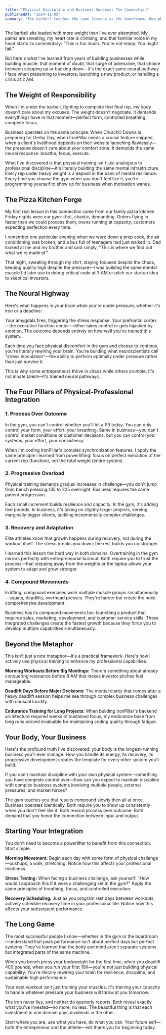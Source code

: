 ```yaml
---
title: "Physical Discipline and Business Success: The Connection"
publishedAt: "2024-11-05"
summary: "The barbell teaches the same lessons as the boardroom. How physical training builds the mental infrastructure for entrepreneurial success."
---
```


The barbell sits loaded with more weight than I've ever attempted. My palms are sweating, my heart rate is climbing, and that familiar voice in my head starts its commentary: "This is too much. You're not ready. You might fail."

But here's what I've learned from years of building businesses while building muscle: that moment of doubt, that surge of adrenaline, that choice between stepping up or backing down—it's the exact same neural pathway I face when presenting to investors, launching a new product, or handling a crisis at 2 AM.

## The Weight of Responsibility

When I'm under the barbell, fighting to complete that final rep, my body doesn't care about my excuses. The weight doesn't negotiate. It demands everything I have in that moment—perfect form, controlled breathing, complete focus.

Business operates on the same principle. When Churchill Downs is preparing for Derby Day, when IronPillar needs a crucial feature shipped, when a client's livelihood depends on their website launching flawlessly—the pressure doesn't care about your comfort zone. It demands the same neural response: breathe, focus, execute.

What I've discovered is that physical training isn't just analogous to professional discipline—it's literally building the same mental infrastructure. Every rep under heavy weight is a deposit in the bank of mental resilience. Every time you choose the gym when you don't feel like it, you're programming yourself to show up for business when motivation wanes.

## The Pizza Kitchen Forge

My first real lesson in this connection came from our family pizza kitchen. Friday nights were our gym—hot, chaotic, demanding. Orders flying in faster than we could process them, ovens running at capacity, customers expecting perfection every time.

I remember one particular evening when we were down a prep cook, the air conditioning was broken, and a bus full of teenagers had just walked in. Dad looked at me and my brother and said simply, "This is where we find out what we're made of."

That night, sweating through my shirt, staying focused despite the chaos, keeping quality high despite the pressure—I was building the same mental muscle I'd later use to debug critical code at 3 AM or pitch our startup idea to skeptical investors.

## The Neural Highway

Here's what happens in your brain when you're under pressure, whether it's iron or a deadline:

Your amygdala fires, triggering the stress response. Your prefrontal cortex—the executive function center—either takes control or gets hijacked by emotion. The outcome depends entirely on how well you've trained this system.

Each time you face physical discomfort in the gym and choose to continue, you're literally rewiring your brain. You're building what neuroscientists call "stress inoculation"—the ability to perform optimally under pressure rather than just survive it.

This is why some entrepreneurs thrive in chaos while others crumble. It's not innate talent—it's trained neural pathways.

## The Four Pillars of Physical-Professional Integration

### 1. Process Over Outcome

In the gym, you can't control whether you'll hit a PR today. You can only control your form, your effort, your breathing. Same in business—you can't control market conditions or customer decisions, but you can control your systems, your effort, your consistency.

When I'm coding IronPillar's complex synchronization features, I apply the same principle I learned from powerlifting: focus on perfect execution of the current rep (function), not the total weight (entire system).

### 2. Progressive Overload

Physical training demands gradual increases in challenge—you don't jump from bench pressing 135 to 225 overnight. Business requires the same patient progression.

Each small increment builds resilience and capacity. In the gym, it's adding five pounds. In business, it's taking on slightly larger projects, serving marginally bigger clients, tackling incrementally complex challenges.

### 3. Recovery and Adaptation

Elite athletes know that growth happens during recovery, not during the workout itself. The stress breaks you down; the rest builds you up stronger.

I learned this lesson the hard way in both domains. Overtraining in the gym mirrors perfectly with entrepreneurial burnout. Both require you to trust the process—that stepping away from the weights or the laptop allows your system to adapt and grow stronger.

### 4. Compound Movements

In lifting, compound exercises work multiple muscle groups simultaneously—squats, deadlifts, overhead presses. They're harder but create the most comprehensive development.

Business has its compound movements too: launching a product that requires sales, marketing, development, and customer service skills. These integrated challenges create the fastest growth because they force you to develop multiple capabilities simultaneously.

## Beyond the Metaphor

This isn't just a nice metaphor—it's a practical framework. Here's how I actively use physical training to enhance my professional capabilities:

**Morning Workouts Before Big Meetings:** There's something about already conquering resistance before 8 AM that makes investor pitches feel manageable.

**Deadlift Days Before Major Decisions:** The mental clarity that comes after a heavy deadlift session helps me see through complex business challenges with unusual lucidity.

**Endurance Training for Long Projects:** When building IronPillar's backend architecture required weeks of sustained focus, my endurance base from long runs proved invaluable for maintaining coding quality through fatigue.

## Your Body, Your Business

Here's the profound truth I've discovered: your body is the longest-running business you'll ever manage. How you handle its energy, its recovery, its progressive development creates the template for every other system you'll build.

If you can't maintain discipline with your own physical system—something you have complete control over—how can you expect to maintain discipline with complex business systems involving multiple people, external pressures, and market forces?

The gym teaches you that results compound slowly then all at once. Business operates identically. Both require you to show up consistently when you don't feel like it. Both reward process over outcome. Both demand that you honor the connection between input and output.

## Starting Your Integration

You don't need to become a powerlifter to benefit from this connection. Start simple:

**Morning Movement:** Begin each day with some form of physical challenge—pushups, a walk, stretching. Notice how this affects your professional readiness.

**Stress Testing:** When facing a business challenge, ask yourself: "How would I approach this if it were a challenging set in the gym?" Apply the same principles of breathing, focus, and controlled execution.

**Recovery Scheduling:** Just as you program rest days between workouts, actively schedule recovery time in your professional life. Notice how this affects your subsequent performance.

## The Long Game

The most successful people I know—whether in the gym or the boardroom—understand that peak performance isn't about perfect days but perfect systems. They've learned that the body and mind aren't separate systems but integrated parts of the same machine.

When you bench press your bodyweight for the first time, when you deadlift 400 pounds, when you run your first 10K—you're not just building physical capability. You're literally rewiring your brain for resilience, discipline, and sustainable high performance.

Your next workout isn't just training your muscles. It's training your capacity to handle whatever pressure your business will throw at you tomorrow.

The iron never lies, and neither do quarterly reports. Both reveal exactly what you've invested—no more, no less. The beautiful thing is that each investment in one domain pays dividends in the other.

Start where you are, use what you have, do what you can. Your future self—both the entrepreneur and the athlete—will thank you for beginning today.
